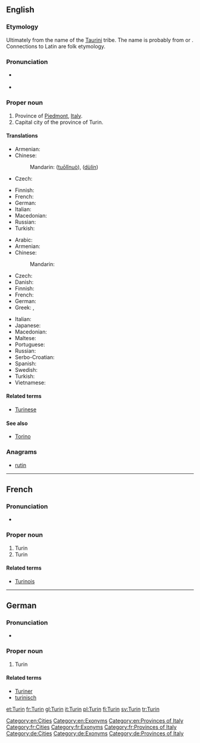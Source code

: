 ==English==

===Etymology===
Ultimately from the name of the [[w:Taurini|Taurini]] tribe.  The name is probably from {{etyl|cel-pro|en}} {{m|cel-pro|*tur||water}} or {{m|cel-pro|*tauro||mountain}}.  Connections to Latin {{term|taurus||bull|lang=la}} are folk etymology.

===Pronunciation===
* {{a|UK}} {{IPA|/tjɜː(ɹ)ˈɪn/|lang=en}}
* {{rhymes|ɪn|lang=en}}

===Proper noun===
{{en-proper noun}}

# Province of [[Piedmont]], [[Italy]].
# Capital city of the province of Turin.

====Translations====
{{trans-top|province}}
* Armenian: {{t|hy|Թուրին}}
* Chinese:
*: Mandarin: {{zh-ts|托里諾|托里诺}} ([[tuō]][[lǐ]][[nuò]]), {{zh-ts|杜林|杜林}} ([[dù]][[lín]])
* Czech: {{t+|cs|Turín|m}}
{{trans-mid}}
* Finnish: {{t+|fi|Torino}}
* French: {{t+|fr|Turin}}
* German: {{t|de|Turin}}
* Italian: {{t+|it|Torino}}
* Macedonian: {{t|mk|Торино|n|tr=Toríno}}
* Russian: {{t+|ru|Тури́н}}
* Turkish: {{t+|tr|Torino}}
{{trans-bottom}}

{{trans-top|city}}
* Arabic: {{t|ar|تُورِينُو|m|tr=turīnū}}
* Armenian: {{t|hy|Թուրին}}
* Chinese:
*: Mandarin: {{t|cmn|杜林|tr=Dùlín|sc=Hani}}
* Czech: {{t+|cs|Turín|m}}
* Danish: {{t|da|Torino|c}}
* Finnish: {{t+|fi|Torino}}
* French: {{t+|fr|Turin|f}}
* German: {{t|de|Turin|n}}
* Greek: {{t+|el|Τορίνο|n|sc=Grek}}, {{t|el|Τουρίνο|n|sc=Grek}}
{{trans-mid}}
* Italian: {{t+|it|Torino|f}}
* Japanese: {{t|ja|トリノ|tr=Torino}}
* Macedonian: {{t|mk|Торино|n|tr=Toríno}}
* Maltese: {{t|mt|Turin}}
* Portuguese: {{t|pt|Turim}}
* Russian: {{t+|ru|Тури́н|m}}
* Serbo-Croatian: {{t|sh|Torino}}
* Spanish: {{t+|es|Turín|m}}
* Swedish: {{t+|sv|Turin}}
* Turkish: {{t+|tr|Torino}}
* Vietnamese: {{t|vi|Torino}}
{{trans-bottom}}

====Related terms====
* [[Turinese]]

====See also====
* [[Torino]]

===Anagrams===
* [[rutin#English|rutin]]

[[Category:en:Cities]]
[[Category:en:Exonyms]]
[[Category:en:Provinces of Italy]]

----

==French==

===Pronunciation===
* {{IPA|/tyrɛ̃/|lang=fr}}

===Proper noun===
{{fr-proper noun}}

# Turin {{gloss|province}}
# Turin {{gloss|city}}

====Related terms====
* [[Turinois]]

[[Category:fr:Cities]]
[[Category:fr:Exonyms]]
[[Category:fr:Provinces of Italy]]

----

==German==

===Pronunciation===
* {{IPA|/tuˈriːn/|lang=de}}

===Proper noun===
{{head|de|proper noun}}

# Turin

====Related terms====
* [[Turiner]]
* [[turinisch]]

[[Category:de:Cities]]
[[Category:de:Exonyms]]
[[Category:de:Provinces of Italy]]

[[et:Turin]]
[[fr:Turin]]
[[gl:Turin]]
[[it:Turin]]
[[pl:Turin]]
[[fi:Turin]]
[[sv:Turin]]
[[tr:Turin]]